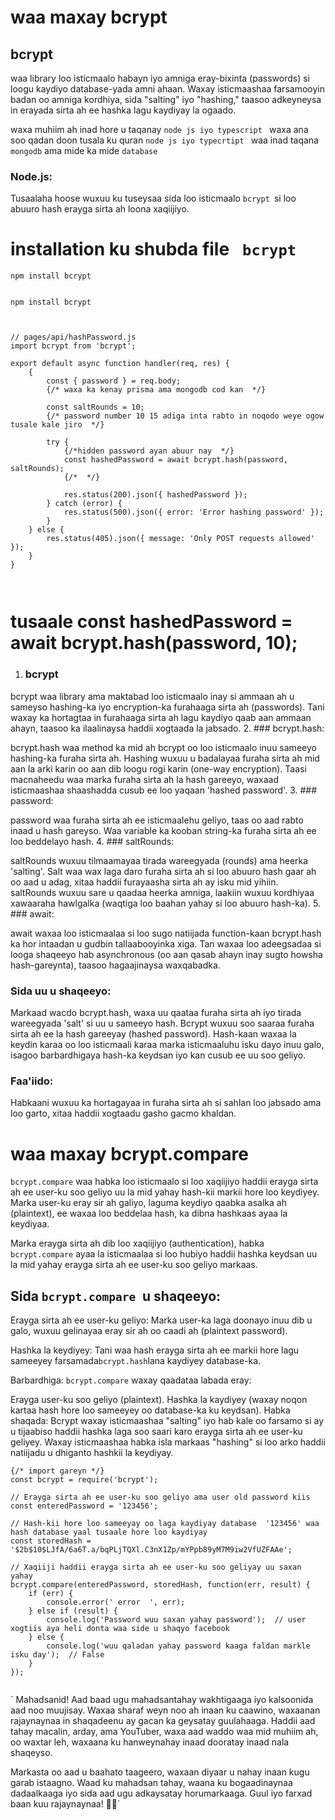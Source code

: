 # waa maxay bcrypt 

##  bcrypt  
waa library loo isticmaalo habayn iyo amniga eray-bixinta (passwords) si loogu kaydiyo database-yada amni ahaan. Waxay isticmaashaa farsamooyin badan 
oo amniga kordhiya, sida "salting" iyo "hashing," taasoo adkeyneysa in erayada sirta ah ee hashka lagu kaydiyay la ogaado.



waxa muhiim ah inad hore u taqanay `node js iyo typescript ` waxa ana soo qadan doon tusala ku quran `node js iyo typecrtipt `
waa inad taqana` mongodb` ama mide ka mide `database`  

###  Node.js:
Tusaalaha hoose wuxuu ku tuseysaa sida loo isticmaalo `bcrypt `si loo abuuro hash erayga sirta ah loona xaqiijiyo.

# installation  ku shubda file ` bcrypt`

```hash filename = "> installation bcrypt terninal"
npm install bcrypt


```


```hash filename = "> installation bcrypt terninal"
npm install bcrypt


```



```hash filename = "> installation bcrypt terninal"

// pages/api/hashPassword.js
import bcrypt from 'bcrypt';

export default async function handler(req, res) {
    {
        const { password } = req.body;
        {/* waxa ka kenay prisma ama mongodb cod kan  */}

        const saltRounds = 10;
        {/* password number 10 15 adiga inta rabto in noqodo weye ogow tusale kale jiro  */}

        try {
            {/*hidden password ayan abuur nay  */}
            const hashedPassword = await bcrypt.hash(password, saltRounds);
            {/*  */}

            res.status(200).json({ hashedPassword });
        } catch (error) {
            res.status(500).json({ error: 'Error hashing password' });
        }
    } else {
        res.status(405).json({ message: 'Only POST requests allowed' });
    }
}



```



#  tusaale const hashedPassword = await bcrypt.hash(password, 10);


1. ### bcrypt  

bcrypt waa library ama maktabad loo isticmaalo inay si ammaan ah u sameyso hashing-ka iyo encryption-ka furahaaga sirta ah (passwords). Tani waxay ka hortagtaa in furahaaga
 sirta ah lagu kaydiyo qaab aan ammaan ahayn, taasoo ka ilaalinaysa haddii xogtaada la jabsado.
2. ### bcrypt.hash:

bcrypt.hash waa method ka mid ah bcrypt oo loo isticmaalo inuu sameeyo hashing-ka furaha sirta ah. Hashing wuxuu u badalayaa furaha sirta ah mid aan la arki karin oo aan dib
 loogu rogi karin (one-way encryption). Taasi macnaheedu waa marka furaha sirta ah la hash gareeyo, waxaad isticmaashaa shaashadda cusub ee loo yaqaan 'hashed password'.
3. ### password:

password waa furaha sirta ah ee isticmaalehu geliyo, taas oo aad rabto inaad u hash gareyso. Waa variable ka kooban string-ka furaha sirta ah ee loo beddelayo hash.
4.  ### saltRounds:

saltRounds wuxuu tilmaamayaa tirada wareegyada (rounds) ama heerka 'salting'. Salt waa wax laga daro furaha sirta ah si loo abuuro hash gaar ah oo aad u adag, xitaa haddii 
furayaasha sirta ah ay isku mid yihiin. saltRounds wuxuu sare u qaadaa heerka amniga, laakiin wuxuu kordhiyaa xawaaraha hawlgalka (waqtiga loo baahan yahay si loo abuuro hash-ka).
5. ### await:

await waxaa loo isticmaalaa si loo sugo natiijada function-kaan bcrypt.hash ka hor intaadan u gudbin tallaabooyinka xiga. Tan waxaa loo adeegsadaa si looga shaqeeyo hab 
asynchronous (oo aan qasab ahayn inay sugto howsha hash-gareynta), taasoo hagaajinaysa waxqabadka.


### Sida uu u shaqeeyo:
Markaad wacdo bcrypt.hash, waxa uu qaataa furaha sirta ah iyo tirada wareegyada 'salt' si uu u sameeyo hash.
Bcrypt wuxuu soo saaraa furaha sirta ah ee la hash gareeyay (hashed password).
Hash-kaan waxaa la keydin karaa oo loo isticmaali karaa marka isticmaaluhu isku dayo inuu galo, isagoo barbardhigaya hash-ka keydsan iyo kan cusub ee uu soo geliyo.
### Faa'iido:

Habkaani wuxuu ka hortagayaa in furaha sirta ah si sahlan loo jabsado ama loo garto, xitaa haddii xogtaadu gasho gacmo khaldan.


# waa maxay bcrypt.compare


`bcrypt.compare` waa habka loo isticmaalo si loo xaqiijiyo haddii erayga sirta ah ee user-ku soo geliyo uu la mid yahay hash-kii markii hore loo keydiyey. Marka user-ku eray
 sir ah galiyo, laguma keydiyo qaabka asalka ah (plaintext), ee waxaa loo beddelaa hash, ka dibna hashkaas ayaa la keydiyaa.

Marka erayga sirta ah dib loo xaqiijiyo (authentication), habka` bcrypt.compare` ayaa la isticmaalaa si loo hubiyo haddii hashka keydsan uu la mid yahay erayga sirta ah ee 
user-ku soo geliyo markaas.


## Sida `bcrypt.compare `u shaqeeyo:
Erayga sirta ah ee user-ku geliyo: Marka user-ka laga doonayo inuu dib u galo, wuxuu gelinayaa eray sir ah oo caadi ah (plaintext password).

Hashka la keydiyey: Tani waa hash erayga sirta ah ee markii hore lagu sameeyey farsamada` bcrypt.hash `lana kaydiyey database-ka.

Barbardhiga: `bcrypt.compare` waxay qaadataa labada eray:

Erayga user-ku soo geliyo (plaintext).
Hashka la kaydiyey (waxay noqon kartaa hash hore loo sameeyey oo database-ka ku keydsan).
Habka shaqada: Bcrypt waxay isticmaashaa "salting" iyo hab kale oo farsamo si ay u tijaabiso haddii hashka laga soo saari karo erayga sirta ah ee user-ku geliyey. Waxay isticmaashaa habka isla markaas "hashing" 
si loo arko haddii natiijadu u dhiganto hashkii la keydiyay.



```hash filename= "> bcrypt check function "
{/* import gareyn */}
const bcrypt = require('bcrypt'); 

// Erayga sirta ah ee user-ku soo geliyo ama user old password kiis 
const enteredPassword = '123456';

// Hash-kii hore loo sameeyay oo laga kaydiyay database  '123456' waa hash database yaal tusaale hore loo kaydiyay 
const storedHash = '$2b$10$LJfA/6a6T.a/bqPLjTQXl.C3nX1Zp/mYPpb89yM7M9iw2VfUZFAAe';

// Xaqiiji haddii erayga sirta ah ee user-ku soo geliyay uu saxan yahay
bcrypt.compare(enteredPassword, storedHash, function(err, result) {
    if (err) {
        console.error(' error  ', err);
    } else if (result) {
        console.log('Password wuu saxan yahay password');  // user xogtiis aya heli donta waa side u shaqyo facebook 
    } else {
        console.log('wuu qaladan yahay password kaaga faldan markle isku day');  // False
    }
});


```

`
Mahadsanid! Aad baad ugu mahadsantahay wakhtigaaga iyo kalsoonida aad noo muujisay. Waxaa sharaf weyn noo ah inaan ku caawino, waxaanan rajaynaynaa in shaqadeenu ay gacan ka geysatay guulahaaga. Haddii aad tahay macalin, arday, ama YouTuber, waxa aad waddo waa mid muhiim ah, oo waxtar leh, waxaana ku hanweynahay inaad dooratay inaad nala shaqeyso.

Markasta oo aad u baahato taageero, waxaan diyaar u nahay inaan kugu garab istaagno. Waad ku mahadsan tahay, waana ku bogaadinaynaa dadaalkaaga iyo sida aad ugu adkaysatay horumarkaaga. Guul iyo farxad baan kuu rajaynaynaa! 🙏✨`